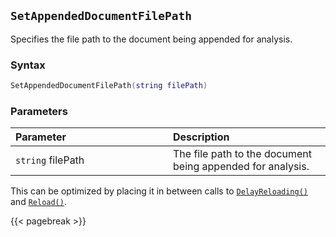 ## `SetAppendedDocumentFilePath` {#batch-setappendeddocumentfilepath}

Specifies the file path to the document being appended for analysis.

### Syntax {-}

``` .lua
SetAppendedDocumentFilePath(string filePath)
```

### Parameters {-}

**Parameter** | **Description**
| :-- | :-- |
| `string` filePath | The file path to the document being appended for analysis. |

::: {.tipsection data-latex=""}
This can be optimized by placing it in between calls to [`DelayReloading()`](#batch-delayreloading) and [`Reload()`](#batch-reload).
:::

{{< pagebreak >}}